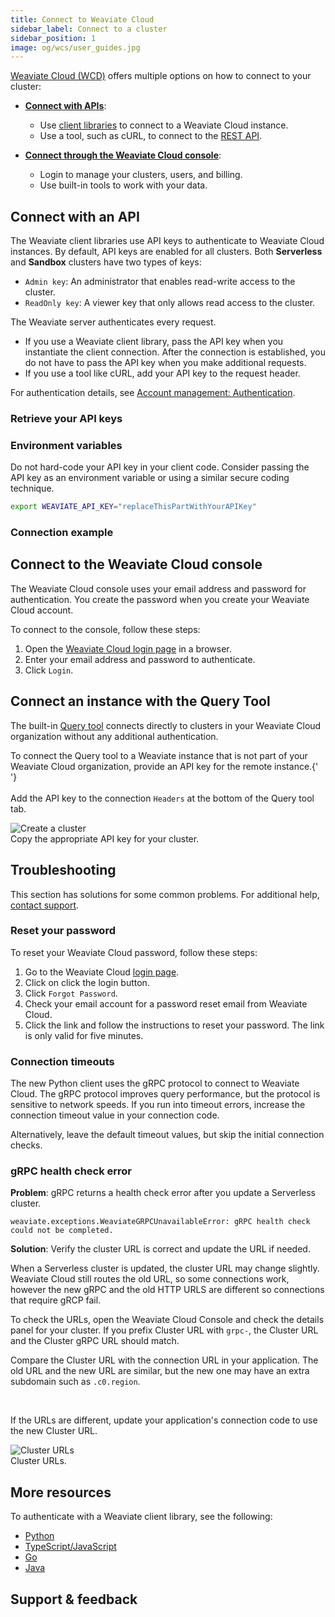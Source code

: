 ```yaml
---
title: Connect to Weaviate Cloud
sidebar_label: Connect to a cluster
sidebar_position: 1
image: og/wcs/user_guides.jpg
---
```



[Weaviate Cloud (WCD)](https://console.weaviate.cloud/) offers multiple options on how to connect to your cluster:

- **[Connect with APIs](#connect-with-an-api)**:

  - Use [client libraries](/docs/weaviate/client-libraries) to connect to a Weaviate Cloud instance.
  - Use a tool, such as cURL, to connect to the [REST API](/docs/weaviate/api/rest).

- **[Connect through the Weaviate Cloud console](#connect-to-the-weaviate-cloud-console)**:

  - Login to manage your clusters, users, and billing.
  - Use built-in tools to work with your data.

## Connect with an API

The Weaviate client libraries use API keys to authenticate to Weaviate Cloud instances. By default, API keys are enabled for all clusters.
Both **Serverless** and **Sandbox** clusters have two types of keys:

- `Admin key`: An administrator that enables read-write access to the cluster.
- `ReadOnly key`: A viewer key that only allows read access to the cluster.

The Weaviate server authenticates every request.

- If you use a Weaviate client library, pass the API key when you instantiate the client connection. After the connection is established, you do not have to pass the API key when you make additional requests.
- If you use a tool like cURL, add your API key to the request header.

For authentication details, see [Account management: Authentication](/docs/cloud/platform/manage-api-keys).

### Retrieve your API keys


<RetrieveAPIKeys />

### Environment variables

Do not hard-code your API key in your client code. Consider passing the API key as an environment variable or using a similar secure coding technique.

```bash
export WEAVIATE_API_KEY="replaceThisPartWithYourAPIKey"
```

### Connection example


<ConnectIsReady />

## Connect to the Weaviate Cloud console

The Weaviate Cloud console uses your email address and password for authentication. You create the password when you create your Weaviate Cloud account.

To connect to the console, follow these steps:

1. Open the [Weaviate Cloud login page](https://console.weaviate.cloud/) in a browser.
1. Enter your email address and password to authenticate.
1. Click `Login`.

## Connect an instance with the Query Tool

The built-in [Query tool](/docs/cloud/tools/query-tool) connects directly to clusters in your Weaviate Cloud organization without any additional authentication.


<div class="row">
  <div class="col col--6">
    <p>
      To connect the Query tool to a Weaviate instance that is not part of your
      Weaviate Cloud organization, provide an API key for the remote instance.{' '}
      <br />
      <br />
      Add the API key to the connection <code>Headers</code> at the bottom of
      the Query tool tab.
    </p>
  </div>
  <div class="col col--6">
    <div class="card">
      <div class="card__image">
        <img src={APIKeyInHeader} alt="Create a cluster" />
      </div>
      <div class="card__body">
        Copy the appropriate API key for your cluster.
      </div>
    </div>
  </div>
</div>

## Troubleshooting

This section has solutions for some common problems. For additional help, [contact support](#support).

### Reset your password

To reset your Weaviate Cloud password, follow these steps:

1. Go to the Weaviate Cloud [login page](https://console.weaviate.cloud).
1. Click on click the login button.
1. Click `Forgot Password`.
1. Check your email account for a password reset email from Weaviate Cloud.
1. Click the link and follow the instructions to reset your password. The link is only valid for five minutes.

### Connection timeouts

The new Python client uses the gRPC protocol to connect to Weaviate Cloud. The gRPC protocol improves query performance, but the protocol is sensitive to network speeds. If you run into timeout errors, increase the connection timeout value in your connection code.


<Tabs groupId="languages">
  <TabItem value="py" label="Python Client v4">
    <FilteredTextBlock
      text={PyCodeSupp}
      startMarker="# START ConnectWithLongTimeOut"
      endMarker="# END ConnectWithLongTimeOut"
      language="py"
    />
  </TabItem>
</Tabs>

Alternatively, leave the default timeout values, but skip the initial connection checks.

<Tabs groupId="languages">
  <TabItem value="py" label="Python Client v4">
    <FilteredTextBlock
      text={PyCodeSupp}
      startMarker="# START ConnectWithSkipChecks"
      endMarker="# END ConnectWithSkipChecks"
      language="py"
    />
  </TabItem>
</Tabs>

### gRPC health check error

**Problem**: gRPC returns a health check error after you update a Serverless cluster.

```
weaviate.exceptions.WeaviateGRPCUnavailableError: gRPC health check could not be completed.
```

**Solution**: Verify the cluster URL is correct and update the URL if needed.

When a Serverless cluster is updated, the cluster URL may change slightly. Weaviate Cloud still routes the old URL, so some connections work, however the new gRPC and the old HTTP URLS are different so connections that require gRCP fail.

To check the URLs, open the Weaviate Cloud Console and check the details panel for your cluster. If you prefix Cluster URL with `grpc-`, the Cluster URL and the Cluster gRPC URL should match.


<div class="row">
  <div class="col col--4">
    <p>
      Compare the Cluster URL with the connection URL in your application. The
      old URL and the new URL are similar, but the new one may have an extra
      subdomain such as <code>.c0.region</code>.
    </p>
    <br />
    <p>
      If the URLs are different, update your application's connection code to
      use the new Cluster URL.
    </p>
  </div>
  <div class="col col--8">
    <div class="card">
      <div class="card__image">
        <img src={EndpointURLs} alt="Cluster URLs" />
      </div>
      <div class="card__body">Cluster URLs.</div>
    </div>
  </div>
</div>

## More resources

To authenticate with a Weaviate client library, see the following:

- [Python](/docs/weaviate/client-libraries/python/index.md#authentication)
- [TypeScript/JavaScript](/docs/weaviate/client-libraries/typescript/typescript-v3#authentication)
- [Go](/docs/weaviate/client-libraries/go.md#authentication)
- [Java](/docs/weaviate/client-libraries/java.md#authentication)

## Support & feedback


<SupportAndTrouble />


<CustomScriptLoader />
